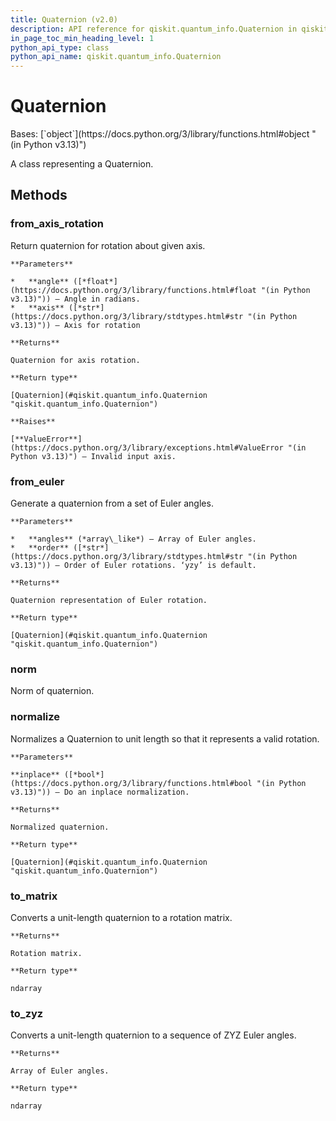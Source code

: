 ```yaml
---
title: Quaternion (v2.0)
description: API reference for qiskit.quantum_info.Quaternion in qiskit v2.0
in_page_toc_min_heading_level: 1
python_api_type: class
python_api_name: qiskit.quantum_info.Quaternion
---
```


# Quaternion

<Class id="qiskit.quantum_info.Quaternion" isDedicatedPage={true} github="https://github.com/Qiskit/qiskit/tree/stable/2.0/qiskit/quantum_info/quaternion.py#L21-L156" signature="qiskit.quantum_info.Quaternion(data)" modifiers="class">
  Bases: [`object`](https://docs.python.org/3/library/functions.html#object "(in Python v3.13)")

  A class representing a Quaternion.

  ## Methods

  ### from\_axis\_rotation

  <Function id="qiskit.quantum_info.Quaternion.from_axis_rotation" github="https://github.com/Qiskit/qiskit/tree/stable/2.0/qiskit/quantum_info/quaternion.py#L111-L136" signature="from_axis_rotation(angle, axis)" modifiers="classmethod">
    Return quaternion for rotation about given axis.

    **Parameters**

    *   **angle** ([*float*](https://docs.python.org/3/library/functions.html#float "(in Python v3.13)")) – Angle in radians.
    *   **axis** ([*str*](https://docs.python.org/3/library/stdtypes.html#str "(in Python v3.13)")) – Axis for rotation

    **Returns**

    Quaternion for axis rotation.

    **Return type**

    [Quaternion](#qiskit.quantum_info.Quaternion "qiskit.quantum_info.Quaternion")

    **Raises**

    [**ValueError**](https://docs.python.org/3/library/exceptions.html#ValueError "(in Python v3.13)") – Invalid input axis.
  </Function>

  ### from\_euler

  <Function id="qiskit.quantum_info.Quaternion.from_euler" github="https://github.com/Qiskit/qiskit/tree/stable/2.0/qiskit/quantum_info/quaternion.py#L138-L156" signature="from_euler(angles, order='yzy')" modifiers="classmethod">
    Generate a quaternion from a set of Euler angles.

    **Parameters**

    *   **angles** (*array\_like*) – Array of Euler angles.
    *   **order** ([*str*](https://docs.python.org/3/library/stdtypes.html#str "(in Python v3.13)")) – Order of Euler rotations. ‘yzy’ is default.

    **Returns**

    Quaternion representation of Euler rotation.

    **Return type**

    [Quaternion](#qiskit.quantum_info.Quaternion "qiskit.quantum_info.Quaternion")
  </Function>

  ### norm

  <Function id="qiskit.quantum_info.Quaternion.norm" github="https://github.com/Qiskit/qiskit/tree/stable/2.0/qiskit/quantum_info/quaternion.py#L48-L52" signature="norm()">
    Norm of quaternion.
  </Function>

  ### normalize

  <Function id="qiskit.quantum_info.Quaternion.normalize" github="https://github.com/Qiskit/qiskit/tree/stable/2.0/qiskit/quantum_info/quaternion.py#L54-L71" signature="normalize(inplace=False)">
    Normalizes a Quaternion to unit length so that it represents a valid rotation.

    **Parameters**

    **inplace** ([*bool*](https://docs.python.org/3/library/functions.html#bool "(in Python v3.13)")) – Do an inplace normalization.

    **Returns**

    Normalized quaternion.

    **Return type**

    [Quaternion](#qiskit.quantum_info.Quaternion "qiskit.quantum_info.Quaternion")
  </Function>

  ### to\_matrix

  <Function id="qiskit.quantum_info.Quaternion.to_matrix" github="https://github.com/Qiskit/qiskit/tree/stable/2.0/qiskit/quantum_info/quaternion.py#L73-L88" signature="to_matrix()">
    Converts a unit-length quaternion to a rotation matrix.

    **Returns**

    Rotation matrix.

    **Return type**

    ndarray
  </Function>

  ### to\_zyz

  <Function id="qiskit.quantum_info.Quaternion.to_zyz" github="https://github.com/Qiskit/qiskit/tree/stable/2.0/qiskit/quantum_info/quaternion.py#L90-L109" signature="to_zyz()">
    Converts a unit-length quaternion to a sequence of ZYZ Euler angles.

    **Returns**

    Array of Euler angles.

    **Return type**

    ndarray
  </Function>
</Class>


